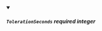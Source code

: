 
<details className="config-field" data-expandable="false" open>
<summary>

##### `TolerationSeconds` <span class="config-field-required" data-required="true">required</span> <span class="config-field-type">integer</span> <span class="config-field-default"></span>



</summary>



</details>
